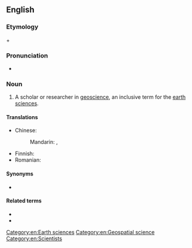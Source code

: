==English==

===Etymology===
{{m|en|geo-}} + {{m|en|scientist}}

===Pronunciation===
* {{a|US}} {{IPA|ˌdʒioʊˈsaɪəntɪst|lang=en}}

===Noun===
{{en-noun}}

# A scholar or researcher in [[geoscience]], an inclusive term for the [[earth sciences]].

====Translations====
{{trans-top|scholar in geoscience}}
* Chinese:
*: Mandarin: {{t|cmn|地球科學家|sc=Hani}}, {{t|cmn|地球科学家|tr=dìqiú kēxuéjiā|sc=Hani}}
{{trans-mid}}
* Finnish: {{t|fi|geotieteilijä}}
* Romanian: {{t+|ro|geograf}}
{{trans-bottom}}

====Synonyms====
* {{l|en|earth scientist}}

====Related terms====
* {{l|en|aeroscientist}}
* {{l|en|astroscientist}}

[[Category:en:Earth sciences]]
[[Category:en:Geospatial science]]
[[Category:en:Scientists]]